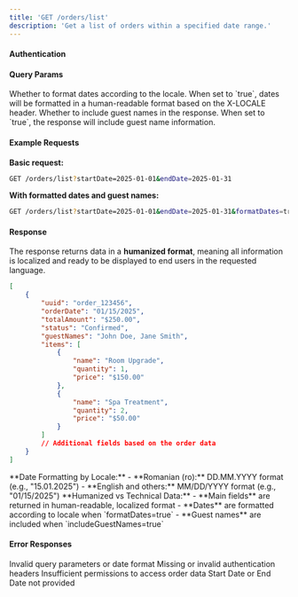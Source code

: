 ```yaml
---
title: 'GET /orders/list'
description: 'Get a list of orders within a specified date range.'
---
```


<Snippet file="humanized-format-note.mdx" />

#### Authentication

<Snippet file="authentication-info.mdx" />

#### Query Params

<Snippet file="date-range-params.mdx" />

<ParamField path="formatDates" type="boolean" default="false">
	Whether to format dates according to the locale. When set to `true`, dates
	will be formatted in a human-readable format based on the X-LOCALE header.
</ParamField>

<ParamField path="includeGuestNames" type="boolean" default="false">
	Whether to include guest names in the response. When set to `true`, the
	response will include guest name information.
</ParamField>

#### Example Requests

**Basic request:**

```bash
GET /orders/list?startDate=2025-01-01&endDate=2025-01-31
```

**With formatted dates and guest names:**

```bash
GET /orders/list?startDate=2025-01-01&endDate=2025-01-31&formatDates=true&includeGuestNames=true
```

#### Response

The response returns data in a **humanized format**, meaning all information is localized and ready to be displayed to end users in the requested language.

```json
[
	{
		"uuid": "order_123456",
		"orderDate": "01/15/2025",
		"totalAmount": "$250.00",
		"status": "Confirmed",
		"guestNames": "John Doe, Jane Smith",
		"items": [
			{
				"name": "Room Upgrade",
				"quantity": 1,
				"price": "$150.00"
			},
			{
				"name": "Spa Treatment",
				"quantity": 2,
				"price": "$50.00"
			}
		]
		// Additional fields based on the order data
	}
]
```

<Note>
	**Date Formatting by Locale:** - **Romanian (ro):** DD.MM.YYYY format (e.g.,
	"15.01.2025") - **English and others:** MM/DD/YYYY format (e.g.,
	"01/15/2025")
</Note>

<Note>
	**Humanized vs Technical Data:** - **Main fields** are returned in
	human-readable, localized format - **Dates** are formatted according to
	locale when `formatDates=true` - **Guest names** are included when
	`includeGuestNames=true`
</Note>

#### Error Responses

<ResponseField name="400" type="Bad Request">
	Invalid query parameters or date format
</ResponseField>

<ResponseField name="401" type="Unauthorized">
	Missing or invalid authentication headers
</ResponseField>

<ResponseField name="403" type="Forbidden">
	Insufficient permissions to access order data
</ResponseField>

<ResponseField name="404" type="Not Found">
	Start Date or End Date not provided
</ResponseField>
